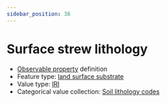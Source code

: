 ```yaml
---
sidebar_position: 38
---
```



# Surface strew lithology

- [Observable property](/viewers/dawe-vocabs?uri=https://linked.data.gov.au/def/nrm/6ee380ca-e9dc-4a9b-91c3-758b54e751eb) definition
- Feature type: [land surface substrate](http://linked.data.gov.au/def/tern-cv/aef12cd6-3826-4988-a54c-8578d3fb4c8d)
- Value type: [IRI](https://w3id.org/tern/ontologies/tern/IRI)
- Categorical value collection: [Soil lithology codes](/viewers/dawe-vocabs?uri=https://linked.data.gov.au/def/nrm/1d50eb79-685f-45ea-84b4-627154eddede)

<Example protocolModule="plot-soil-description" observableProperty="https://linked.data.gov.au/def/nrm/6ee380ca-e9dc-4a9b-91c3-758b54e751eb" />
